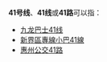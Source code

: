 {{线路名消歧义}}
'''41号线'''、'''41线'''或'''41路'''可以指：
* [[九龙巴士41线|九龙巴士41线]]
* [[新界區專線小巴41線|新界區專線小巴41線]]
* [[惠州公交41路|惠州公交41路]]

{{disambig|cat=四字路线名消歧义}}